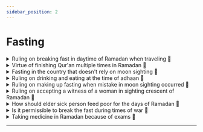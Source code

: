 ```yaml
---
sidebar_position: 2
---
```


# Fasting

<details>
<summary style={{fontWeight: "bold"}}>
Ruling on breaking fast in daytime of Ramadan when traveling 📃
</summary>

**Q:** May Allaah reward you. The questioner says: When is it permissible for us to break the fast if we want to travel during the day in Ramadan

**A:** Scholars differed regarding a Muslim who fasts at the beginning of the day and then travels during it. Does he break the fast? What appears to be the more correct opinion is that he may break the fast as long as he traveled during the day. And when does he start to break his fast? The majority of scholars, and it is more cautious, that he begins to break his fast if he leaves the urban areas of the city, and it is more cautious. Because a person does not know what will happen to him, he may break his fast, then he will stop traveling and miss the fast of that day. Some of the scholars are of the view that he breaks his fast even at home. It appears to be more correct that it is permissible for him to do so as long as he knows that he will leave the city during the day. But if he knows that he will not leave the urban areas of the city except at night, then it is not permissible for him to break his fast in his house. Because he will not travel during the day. I mean, brothers, a person at noon time wanted to travel to Makkah and his car was parked at the door. It is most likely that he will leave Medina much before sunset. It is permissible for him to break his fast while he is in his house before he goes out, even if this is contrary to what the majority of scholars say, because the evidence for it is established. But the more caution opinion is for a person not to break his fast until he leaves the urban area of his city, as we mentioned. As for a person who will travel before Maghrib and knows that he will not leave the borders of the city until the Maghrib prayer has arrived, then it is not permissible for him to break his fast at home because night will overtake him while he is in the city and he has not traveled. He does not have the right to break the fast while he is in his city

</details>

<details>
<summary style={{fontWeight: "bold"}}>
Virtue of finishing Qur'an multiple times in Ramadan 📃
</summary>

**Q:** Peace be upon you, and may Islam and Muslims benefit you. The questioner says, may God protect you. Is it better to recite the Qur’an a lot during this month, or to limit it to one or two recitations in recitation, contemplation and contemplation

**A:** The state of the predecessors indicates that the abundance of letters is better than the interpreted reading, which is with contemplation, but what appears, and God knows best, is that the matter differs according to different people in the view of the servant who is best for his heart, and what is more beneficial to the heart is better. And if it is possible to combine, such as making you an interpreted and deliberate conclusion from the beginning of the month to the end of the month, and making another reading for you in which you increase the letters, then this is good and perfect. For example, if you made the period between noon and afternoon, as much time as possible for you, in a contemplative reading that explained until the end of the month, and made you at the beginning of the day or at the end of it or at night a reading in which you multiply the letters.

</details>

<details>
<summary style={{fontWeight: "bold"}}>
Fasting in the country that doesn't rely on moon sighting 📃
</summary>

**Q:** May Allaah be good to you, bless you, and benefit Islam and Muslims. May Allaah reward you. The questioner says: If you are in a country that does not depend on the moon sighting, but rather depends on the astronomical calculation, and if the news of the moon sighting reaches them, they reject it if the calculation does not agree, then what should we do?

**A:** First, we must take the apparent meaning, so if the country depends on sighting, and they go out and see, and the officials in the country announce that the crescent has not been seen, then the people of the country take this. Shaban completes 30 days. What they did not say and they will not say, but if they said we saw the crescent, but it violates the calculation, so we do not take it. Here we take the view that they did not take, but this is what it is. But I say it as a scientific hypothesis. But if the country does not depend on the moon sighting in the first place, but rather depends on the astronomical calculation, and announces, perhaps a month or two in advance, that Ramadan is on such-and-such day. If it agrees with a legislation, even if it was not intended for its perpetrators, then it is considered to preserve the Muslims’ fast in general and the general principles of the Sharia. For example, it is announced that Ramadan is on so-and-so day through calculation and it agreed with people's of that country sighting of the crescent on that day. So they fasted on that day because of sighting. Here we say, O people of this country, fast, because this agreed with a legaslative aspect, which is the sighting in a Muslim country. Or it coincides with the completion of Sha’ban 30 days, then they fast, even if this is according to astronomical calculations. But if it does not agree with a legislation, then they look to the nearest country to them, and they rely on what that country says. If one of them fears trial or harm, then he fasts or breaks his fast secretly, yes.

</details>

<details>
<summary style={{fontWeight: "bold"}}>
Ruling on drinking and eating at the time of adhaan 📃
</summary>

**Q:** May Allaah bless you and bless you and benefit you from Islam and Muslims. May Allaah bless you, he says, he drank some water, thinking that dawn had not come. If he hears the iqama for prayer, what should he do?

**A:** If he sees the dawn, it is obligatory for the Muslim who is fasting to refrain from eating and drinking, unless the drinking vessel is in his hand, in which case it is permissible for him to drink. A license from Allaah Almighty. And the sign of dawn is the call to prayer at the time. If the muezzin calls the call to prayer at the time known in the country, then as soon as the call to prayer is given, the Muslim must refrain from eating and drinking. The mere fact that the muezzin says Allaahu Akbar, the Muslim must refrain from eating and drinking, unless he has a container of water in his hand. The origin is that the night remains. It is permissible for a person to eat and drink until he knows that dawn has broken. If in doubt, the origin the night remains. Therefore, Ibn Abbas used to say, may Allaah be pleased with them both, eat and drink as long as in doubt. I mean, I am in the car going to Makkah, and I do not know the time of dawn in the area where I am in the desert. I may eat and I may drink. Because the basic principle is that the night remains .What is not permissible, my brothers, is what some of the brothers do inside Al-Madinah and say, “By Allaah, I was in doubt if it was dawn, so I eat and drink even if the muezzin called. If the muezzin called, then you know that dawn had broken.” Well, this brother of ours woke up and went to the refrigerator and drank water thinking that the muazzin did not call for prayer. ٍSo when he drank, the muezzin established the prayer. What is the ruling on fasting? The answer is that if he was not negligent and there was no sign of dawn, then his fast is valid. Because the principle is that the night remains. And his action was done in error. And Allaah Almighty, in the supplication of the believers, said, “Glory be to our Lord, do not blame us if we forget or err.” The Most Gracious, Glory be to Him, said, I have done. But if he was negligent, they had an alarm but he was negligent and indulgent, then he must make up that day, yes

</details>  

<details>
<summary style={{fontWeight: "bold"}}>
Ruling on making up fasting when mistake in moon sighting occurred 📃
</summary>

**Q:** May Allaah reward you, the questioner says: You said, may Allaah preserve you, that it is not permissible to fast today, the 30th of Sha’ban, as the 1st of Ramadan. While in reality, that day was from Ramadan and the moon sighting was after the 29th of Sha'baan. Is it obligatory on people to make up that day?

**A:** Yes, if it was thought Shaban was 30 days and after we fasted for 28 days, we witnessed the crescent of Shawwal. This happened to us in our country years ago. If we see the crescent of Shawwal, we must break our fast. Although we have fasted 28 days. Because it is forbidden for us to fast on the day of Eid. Then we need to make up a day. Because the month is not less than 29 days, yes.

</details>

<details>
<summary style={{fontWeight: "bold"}}>
Ruling on accepting a witness of a woman in sighting crescent of Ramadan 📃
</summary>

**Q:** May Allaah be good to you, bless you, and benefit you from Islam and the Muslims. More than one question says: "May Allaah protect you. What is the correct opinion on accepting witness of a woman in moon sighting of Ramadan

**A:** If a woman sees the crescent, then she considers seeing the crescent for herself, because she has seen the crescent. And there is a well-known difference of opinions regarding the issue of who saw the crescent and the sighting was not accepted. As for accepting the sighting from a woman for others, the disagreement is strong. What is mentioned in the Sunnah is the sighting of a man. Therefore, I refrain from speaking on the issue of obligating Muslims to fast based on sighting of a woman. Yes.

</details> 

<details>
<summary style={{fontWeight: "bold"}}>
How should elder sick person feed poor for the days of Ramadan 📃
</summary>

**Q:** May Allaah reward you. The questioner says: Does he feed on behalf of the old sick person every day, or collect 30 poor people in one day?

**A:** It is permissible to feed for every day. It is permissible to feed for the whole month at the end of the month. As did Anas, may Allaah be pleased with him. As for feeding for the whole month at the beginning of the month, it is a matter of disagreement among the scholars. And I think that it is permissible as long as the month has entered and the reason has taken place. And what seems to be the most correct opinion is that it is permissible, even if the days have not yet come, because the reason has taken place. yes

</details>

<details>
<summary style={{fontWeight: "bold"}}>
Is it permissible to break the fast during times of war 📃
</summary>

**Q:** May Allaah reward you. The questioner says: We are at war with the Kharijites. Is it permissible for us to break our fast in this war at all, or only when we meet the enemy?

**A:** Your war with the Kharijites is a war in the country. It is, as they say today, in their military terms, a guerrilla war, not a war of soldiers, for it is not permissible to break the fast while waiting and anticipating. Rather, breaking the fast is permissible in the event of engaging with the enemy and actively fighting them. yes

</details>

<details>
<summary style={{fontWeight: "bold"}}>
Taking medicine in Ramadan because of exams 📃
</summary>

**Q:** May Allaah be good to you. The questioner says he has tests these days, and he takes thyroid medicine because he does not have a thyroid gland. He says, may Allaah protect you, and if he does not drink it, his head hurts very much, and he cannot test. So what does he do?

**A:** If you are able to organize the medicine so that you take it at dawn, before the call to prayer, even if it is in a specific quantity, by referring to the doctor, then you must do that. As for just testing and some of them say fasting makes the mind weak or lazy. This is the opposite of scientific research. Scientific research has proven that fasting makes the mind sharp. However, the tests are not a reason for breaking the fast. And if the test conflicted with fasting, we would have said leave the study and fast, although it does not conflict. But Satan deceives people. And some muftis, may Allaah guide us and them, they tend to what pleases people. This means that some people manage to present as truth what would be a popular opinion with the people. This one, everything is forbidden with him. But if they see you as flexible, it means that you are determined according to people's fluctuations. You will be popular with them. And Iblis is keen. Love of popularity is a disaster. And the love of people returning to man is a disaster. Man loves this. If he does not strive against himself by Allaah, he will neglect his religion even if he is a mufti. Some of the muftis, may Allaah guided us and them, I mean, tend to give fatwas to people as they like. And that they say to people if you are in a country where the day is long, fast with the number of hours in Mecca and break your fast even if it is noon. Mashallah. This sheikh. Or they say the students who are testing break their fast and make up. These fatwas are not based on a valid legal basis. We ask Allaah to help the muftis to do their duty, to fear Allaah, and to observe Allaah. We are all going to die. And we will all meet Allaah. And Allaah will hold us accountable, and there is not one of you who will not be spoken to by his Lord, without an interpreter between him and Him. He looks to his right and sees nothing but what he has put forth. And he looks to the left and he does not see anything except what he has put forth. And he looks in front of him and sees nothing but the Fire. We ask Allaah to protect us and you.

</details>

---
